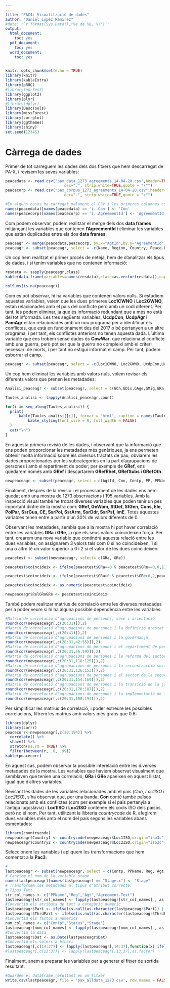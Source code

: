 ---
---
title: "PAC4: Visualització de dades"
author: "Daniel López Ramirez"
#date: "`r format(Sys.Date(),"%e de %B, %Y")`"
output:
  html_document:
    toc: yes
  pdf_document:
    toc: yes
  word_document:
    toc: yes
---

```{r setup, include=FALSE}
knitr::opts_chunk$set(echo = TRUE)
library(knitr)
library(kableExtra)
library(pROC)
#library(nortest)
library(ggplot2)
library(plyr)
#library(dplyr)
library(DescTools)
library(missForest)
library(corrplot)
library(ggthemes)
library(shiny)
set.seed(12345)
```

# Càrrega de dades

Primer de tot carreguem les dades dels dos fitxers que hem descarregat de PA-X, i revisem les seves variables:

```{r peaceagr}
peacedata <- read.csv("pax_data_1273_agreements_14-04-20.csv",header=TRUE, sep=",", na.strings="NA", 
                          dec=".", strip.white=TRUE,quote = "\"")
peacecorp <- read.csv("pax_corpus_1273_agreements_14-04-20.csv",header=TRUE, sep=",", na.strings="NA", 
                          dec=".", strip.white=TRUE,quote = "\"")

```

```{r echo=FALSE}
#En alguns casos ha carregat malament el CSV i les primeres columnes contenen errors 
names(peacedata)[names(peacedata) == 'ï..Con'] <- 'Con'
names(peacecorp)[names(peacecorp) == 'ï..AgreementId'] <- 'AgreementId'
```


Com podem observar, podem realitzar el merge dels dos **data frames** mitjançant les variables que contenen **l'AgreementId** i eliminar les variables que estàn duplicades entre els dos **data frames**:

```{r}
peaceagr <- merge(peacedata,peacecorp, by.x="AgtId",by.y="AgreementId")
peaceagr <- subset(peaceagr, select = -c(Name, Region, Country, Peace.Process, Peace.Process.Name, Signed.Date, Agreement.Conflict.Level,Agtp,Agreement.Status,Conflict.Nature,Stage.y))
```

Un cop hem realitzat el primer procés de neteja, hem de d'analitzar els tipus de dades, i si tenim variables que no contenen informació:

```{r}
resdata <- sapply(peaceagr,class) 
kable(data.frame(variables=names(resdata),clase=as.vector(resdata)),caption = "Assignació de classe d'objecte R a cada variable")

colSums(is.na(peaceagr))
```

Com es pot observar, hi ha variables que contenen valors nulls. Si estudiem aquestes variables, veiem que les dues primeres **Loc1CWNO** i **Loc2GWNO**, estan relacionades amb el pais del conflicte però amb un codi diferent. Per tant, les podem eliminar, ja que és informació redundant que a més no està del tot informada.
Les tres següents variables, **UcdpCon**, **UcdpAgr** i **PamAgr** estan relacionades amb un nou programa per a identificar els conflictes, que està en funcionament des del 2017 o bé pertanyen a un altre programa, i per tant, els conflictes anteriors no tenen aquesta dada.
L'ultima variable que ens trobem sense dades és **CowWar**, que relaciona el conflicte amb una guerra, però pot ser que la guerra no compleixi amb el criteri necessari de morts, i per tant no estigui informat el camp. Per tant, podem esborrar el camp.

```{r}
peaceagr <- subset(peaceagr, select = -c(Loc1GWNO, Loc2GWNO, UcdpCon,UcdpAgr,PamAgr,CowWar))
```

Un cop hem eliminat les variables amb valors nuls, volem revisar els diferents valors que prenen les metadades: 


```{r echo=FALSE,results='asis'}

Analisi_peaceagr <- subset(peaceagr, select = c(GCh,GDis,GAge,GMig,GRa,GRe,GInd,GOth,GRef,GSoc,GeWom, GeMe, GeLgbti, GeFa,StDef, StGen, StCon, StSd, StRef, StSym, StInd, StUni, StBor, StXbor, Pol, PolGen, PolNewInd, PolNewTemp, ConRen, Cons, Ele, ElecComm, PolPar, PolParTrans, PolParOth, Civso, Tral, Pubad,Polps,Terps,EpsRes,Mps,HrGen, EqGen, HrDem, Prot, ProtCiv, ProtGrp, ProtLgl, ProtOth, HrFra, HrfSp, HrfBor, HrfTinc, HrfOth, HrCp, CprLife, CprTort, CprEq, CprSlav, CprLib, CprDet, CprFmov, CprFspe, CprFass, CprTria, CprPriv, CprVote, CprReli, CprOth, HrSec, SerProp, SerWork, SerHeal, SerEdu, SerStdl, SerShel, SerSs, SerCult, SerOth, HrNi, HrNiMe, HrNiNe, HrNiOth, HrIi, HrIiMon, HrIiBod, HrIiOth, HrMob, HrDet, Med, MedGov, MedSubs, MedLog, MedOth, HrCit, CitGen, CitRights, CitDef, CitOth,JusCr, JusCrSp, JusCrSys, JusCrPow, JusEm, JusJu, JusPri, JusTra, Dev, DevSoc, DevHum, DevInfra, NEC, NatRes, IntFu, Bus, Tax, TaxPo, TaxRef, TaxOth, Ban, CenBan, BanPers, BanInt, BanXb, LaRef, LaRefRet, LaRefOth, LaNom, LaCH, LaCHTa, LaCHIt, LaCHPro, LaCHOth, LaEn, Wat,SsrGua, Ce, CeProv, CeGen, SsrPol, SsrArm, SsrDdr, DdrDemil, DdrProg, SsrInt, SsrPsf, SsrFf, Cor, SsrCrOcr, SsrDrugs, Terr,TjGen, TjAm, TjAmPro, TjSan, TjPower, TjAmBan, TjCou, TjJaNc, TjJaIc, TjMech, TjPrire, TjVet, TjVic, TjMis, TjRep, TjRSym, TjRMa, TjNR, ImUN, ImOth, ImRef, ImPK, ImE, ImSrc))

Taules_analisi <- lapply(Analisi_peaceagr,count)

for(i in seq_along(Taules_analisi)) {
  print(
      kable(Taules_analisi[[i]], format = "html", caption = names(Taules_analisi)[i], longtable = TRUE) %>%
          kable_styling(font_size = 9, full_width = FALSE)
  )
  cat("\n")
}

```


En aquesta primera revisió de les dades, i observant que la informació que ens poden proporcionar les metadades més genèriques, ja ens permeten obtenir molta informació sobre els diversos tractats de pau, obviarem les dades proporcionades per les subcategories en la part d’agrupacions de persones i amb el repartiment de poder; per exemple de **GRef**, ens quedarem només amb **GRef** i descartarem **GRefRhet, GRefSubs i GRefOth**.

```{r}
newpeaceagr <- subset(peaceagr, select = c(AgtId, Con, Contp, PP, PPName, Reg, Agt, Dat, Status, Lgt, N_characters, Stage.x, StageSub, Part, ThrdPart, OthAgr, Loc1ISO,Loc2ISO,Agreement.Text,GCh,GDis,GAge,GMig,GRa,GRe,GInd,GOth,GRef,GSoc,GeWom, GeMe, GeLgbti, GeFa,StDef, StGen, StCon, StSd, StRef, StSym, StInd, StUni, StBor, StXbor, Pol, PolGen, PolNewInd, PolNewTemp, ConRen, Cons, Ele, ElecComm, PolPar, PolParTrans, PolParOth, Civso, Tral, Pubad,Polps,Terps,EpsRes,Mps,HrGen, EqGen, HrDem, Prot, ProtCiv, ProtGrp, ProtLgl, ProtOth, HrFra, HrfSp, HrfBor, HrfTinc, HrfOth, HrCp, CprLife, CprTort, CprEq, CprSlav, CprLib, CprDet, CprFmov, CprFspe, CprFass, CprTria, CprPriv, CprVote, CprReli, CprOth, HrSec, SerProp, SerWork, SerHeal, SerEdu, SerStdl, SerShel, SerSs, SerCult, SerOth, HrNi, HrNiMe, HrNiNe, HrNiOth, HrIi, HrIiMon, HrIiBod, HrIiOth, HrMob, HrDet, Med, MedGov, MedSubs, MedLog, MedOth, HrCit, CitGen, CitRights, CitDef, CitOth,JusCr, JusCrSp, JusCrSys, JusCrPow, JusEm, JusJu, JusPri, JusTra, Dev, DevSoc, DevHum, DevInfra, NEC, NatRes, IntFu, Bus, Tax, TaxPo, TaxRef, TaxOth, Ban, CenBan, BanPers, BanInt, BanXb, LaRef, LaRefRet, LaRefOth, LaNom, LaCH, LaCHTa, LaCHIt, LaCHPro, LaCHOth, LaEn, Wat,SsrGua, Ce, CeProv, CeGen, SsrPol, SsrArm, SsrDdr, DdrDemil, DdrProg, SsrInt, SsrPsf, SsrFf, Cor, SsrCrOcr, SsrDrugs, Terr,TjGen, TjAm, TjAmPro, TjSan, TjPower, TjAmBan, TjCou, TjJaNc, TjJaIc, TjMech, TjPrire, TjVet, TjVic, TjMis, TjRep, TjRSym, TjRMa, TjNR, ImUN, ImOth, ImRef, ImPK, ImE, ImSrc ))
```

Finalment, després de la revisió i el processament de les dades ens hem quedat amb una mostra de 1273 observacions i 195 variables.
Amb la inspecció visual també he trobat diverses variables que poden tenir un pes important dintre de la mostra com: **GRef, GeWom, StDef, StGen, Cons, Ele, PolPar, SsrGua, CE, SsrPol, SsrArm, SsrDdr, SsrPsf, ImE**. Totes aquestes variables tenen entre a partir d'un 30% de valors diferents de 0.

Observant les metadades, sembla que a la mostra hi pot haver correlació entre les variables **GRa** i **GRe**, ja que els seus valors coincideixen força. Per tant, crearem una nova variable que contindrà aquesta relació entre les dues variables, on assignarem 3 valors tals com 0 si no coincideixen, 1 si una o altre té un valor superior a 0 i 2 si el valor de les dues coincideixen:

```{r}
peacetest <- subset(newpeaceagr, select= c(GRa, GRe))

peacetest$coincideix <- ifelse(peacetest$GRa==0 & peacetest$GRe==0,0,1)

peacetest$coincideix <- ifelse(peacetest$GRa>0 & peacetest$GRe>0,2,peacetest$coincideix)

peacetest$coincideix <- as.numeric(peacetest$coincideix)

newpeaceagr$RelGRaGRe <- peacetest$coincideix

```

També podem realitzar matrius de correlació entre les diverses metadades per a poder veure si hi ha alguna possible dependència entre les variables:

```{r}
#Matriu de correlació d'agrupacions de persones, sexe i orientació
round(cor(newpeaceagr[,c(20:31)]),2)
#Matriu de correlació d'agrupacions de persones i la definició d'estat
round(cor(newpeaceagr[,c(20:41)]),2)
#Matriu de correlació d'agrupacions de persones i la governança 
round(cor(newpeaceagr[,c(20:31,42:55)]),2)
#Matriu de correlació d'agrupacions de persones i el repartiment de poder 
round(cor(newpeaceagr[,c(20:31,56:59)]),2)
#Matriu de correlació d'agrupacions de persones i la reforma del sector judicial 
round(cor(newpeaceagr[,c(20:31,118:125)]),2)
#Matriu de correlació d'agrupacions de persones i la reconstrucció socio-econòmica, les reformes agràries, l’aigua, medi ambient
round(cor(newpeaceagr[,c(20:31,126:153)]),2)
#Matriu de correlació d'agrupacions de persones i el sector de la seguretat 
round(cor(newpeaceagr[,c(20:31,154:169)]),2)
#Matriu de correlació d'agrupacions de persones i la transició de la justicia
round(cor(newpeaceagr[,c(20:31,170:187)]),2)
#Matriu de correlació d'agrupacions de persones i la implementació de l'acord de pau
round(cor(newpeaceagr[,c(20:31,188:194)]),2)
```

Per simplificar les matrius de correlació, i poder extreure les possibles correlacions, filtrem les matrius amb valors més grans que 0.6:

```{r echo=FALSE}
library(dplyr)
library(corrr)
peacecorr<-newpeaceagr[,c(20:194)] %>% 
  correlate() %>%    
  shave() %>% 
  stretch(na.rm = TRUE) %>% 
  filter(between(r, .6, .99))
kable(peacecorr)
```


En aquest cas, podem observar la possible interelació entre les diverses metadades de la mostra. Les variables que haviem observat visualment que semblaven que tenien una correlació, **GRa** i **GRe** apaeixen en aquest llistat, igual que d'altres variables.

Revisant les dades de les variables relacionades amb el pais (*Con*, *Loc1ISO* i *Loc2ISO*), s'ha observat que, per una banda, **Con** conté també països relacionats amb els conflictes (com per exemple si el pais pertanyia a l'antiga Iugoslàvia) i **Loc1ISO** i **Loc2ISO** contenen els codis ISO dels països, però no el nom. Per tant, utilitzant la llibreria *countrycode* de R, afegirem dues variables més amb el nom del país segons les variables abans esmentades:

```{r}
library(countrycode)
newpeaceagr$Country1 <- countrycode(newpeaceagr$Loc1ISO,origin="iso3c",destination="country.name")
newpeaceagr$Country2 <- countrycode(newpeaceagr$Loc2ISO,origin="iso3c",destination="country.name")

```


Seleccionem les variables i apliquem les transformacions que hem comentat a la **Pac3**.

```{r}
#
lastpeaceagr <- subset(newpeaceagr, select = c(Contp, PPName, Reg, Agt, Dat, Status, Stage.x, Part, ThrdPart, Country1, Country2, RelGRaGRe, Agreement.Text,GCh,GDis,GAge,GMig,GRa,GRe,GInd,GOth,GRef,GeWom, GeMe, GeLgbti, GeFa,StDef, StGen, Cons, Ele, PolPar, SsrGua, Ce, SsrPol, SsrArm, SsrDdr,  SsrPsf ))
# Canviem el nom de la variable stage
names(lastpeaceagr)[names(lastpeaceagr) == "Stage.x"] <- "Stage"
# Transformem les metadades al tipus d'atribut correcte:
# Tipus Text
str_col_names <- c("PPName","Reg","Agt","Agreement.Text")
lastpeaceagr[str_col_names] <- lapply(lastpeaceagr[str_col_names] , as.character)
#Convertim els atributs de text a categòric numèric
lastpeaceagr$Part <- ifelse(is.null(as.character(lastpeaceagr$Part)) | lastpeaceagr$Part=="",0,1)
lastpeaceagr$ThrdPart <- ifelse(is.null(as.character(lastpeaceagr$ThrdPart)) | lastpeaceagr$ThrdPart=="",0,1)
#Convertim els factos a numerics
num_col_names <- c("Contp","Status","Stage")
lastpeaceagr[num_col_names] <- lapply(lastpeaceagr[num_col_names] , as.numeric)
#Convertim la data
lastpeaceagr$Dat <- as.Date(lastpeaceagr$Dat)
#Convertim els valors a binari
lastpeaceagr[,c(14:37)] <- lapply(lastpeaceagr[,14:37],function(x) ifelse(x>0,1,0))
#lastpeaceagr[,c(13:37)] <- lapply(lastpeaceagr[,13:37],as.factor)
```


Finalment, anem a preparar les variables per a generar el fitxer de sortida resultant.

```{r}
#Guardem el dataframe resultant en un fitxer
write.csv(lastpeaceagr, file = 'pax_alldata_1273.csv', row.names = FALSE)
```



